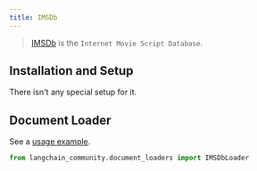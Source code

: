 ```yaml
---
title: IMSDb
---
```


>[IMSDb](https://imsdb.com/) is the `Internet Movie Script Database`.
>
## Installation and Setup

There isn't any special setup for it.

## Document Loader

See a [usage example](/oss/integrations/document_loaders/imsdb).


```python
from langchain_community.document_loaders import IMSDbLoader
```
